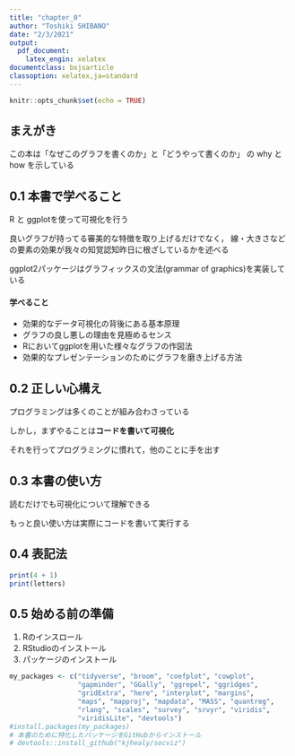 ```yaml
---
title: "chapter_0"
author: "Toshiki SHIBANO"
date: "2/3/2021"
output: 
  pdf_document:
    latex_engin: xelatex
documentclass: bxjsarticle
classoption: xelatex,ja=standard
---
```


```r
knitr::opts_chunk$set(echo = TRUE)
```


## まえがき
この本は「なぜこのグラフを書くのか」と「どうやって書くのか」
の why と how を示している


## 0.1 本書で学べること
R と ggplotを使って可視化を行う

良いグラフが持ってる審美的な特徴を取り上げるだけでなく，
線・大きさなどの要素の効果が我々の知覚認知昨日に根ざしているかを述べる

ggplot2パッケージはグラフィックスの文法(grammar of graphics)を実装している

#### 学べること

- 効果的なデータ可視化の背後にある基本原理
- グラフの良し悪しの理由を見極めるセンス
- Rにおいてggplotを用いた様々なグラフの作図法
- 効果的なプレゼンテーションのためにグラフを磨き上げる方法


## 0.2 正しい心構え
プログラミングは多くのことが組み合わさっている

しかし，まずやることは**コードを書いて可視化**

それを行ってプログラミングに慣れて，他のことに手を出す


## 0.3 本書の使い方
読むだけでも可視化について理解できる

もっと良い使い方は実際にコードを書いて実行する

## 0.4 表記法
```r
print(4 + 1)
print(letters)
```

## 0.5 始める前の準備
1. Rのインスロール
2. RStudioのインストール
3. パッケージのインストール

```r

my_packages <- c("tidyverse", "broom", "coefplot", "cowplot",
                 "gapminder", "GGally", "ggrepel", "ggridges", 
                 "gridExtra", "here", "interplot", "margins", 
                 "maps", "mapproj", "mapdata", "MASS", "quantreg",
                 "rlang", "scales", "survey", "srvyr", "viridis",
                 "viridisLite", "devtools")
#install.packages(my_packages)
# 本書のために特化したパッケージをGitHubからインストール
# devtools::install_github("kjhealy/socviz")
```
